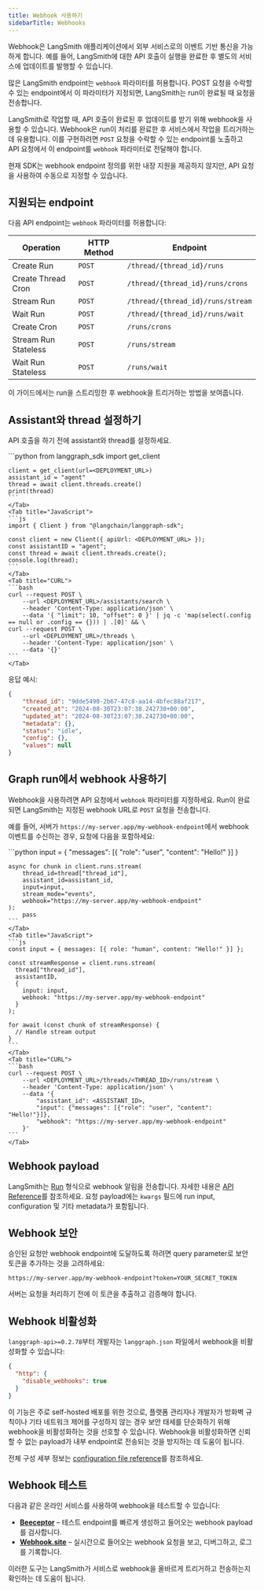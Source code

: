 ```yaml
---
title: Webhook 사용하기
sidebarTitle: Webhooks
---
```


Webhook은 LangSmith 애플리케이션에서 외부 서비스로의 이벤트 기반 통신을 가능하게 합니다. 예를 들어, LangSmith에 대한 API 호출이 실행을 완료한 후 별도의 서비스에 업데이트를 발행할 수 있습니다.

많은 LangSmith endpoint는 `webhook` 파라미터를 허용합니다. POST 요청을 수락할 수 있는 endpoint에서 이 파라미터가 지정되면, LangSmith는 run이 완료될 때 요청을 전송합니다.

LangSmith로 작업할 때, API 호출이 완료된 후 업데이트를 받기 위해 webhook을 사용할 수 있습니다. Webhook은 run이 처리를 완료한 후 서비스에서 작업을 트리거하는 데 유용합니다. 이를 구현하려면 `POST` 요청을 수락할 수 있는 endpoint를 노출하고 API 요청에서 이 endpoint를 `webhook` 파라미터로 전달해야 합니다.

현재 SDK는 webhook endpoint 정의를 위한 내장 지원을 제공하지 않지만, API 요청을 사용하여 수동으로 지정할 수 있습니다.

## 지원되는 endpoint

다음 API endpoint는 `webhook` 파라미터를 허용합니다:

| Operation            | HTTP Method | Endpoint                          |
|----------------------|-------------|-----------------------------------|
| Create Run           | `POST`      | `/thread/{thread_id}/runs`        |
| Create Thread Cron   | `POST`      | `/thread/{thread_id}/runs/crons`  |
| Stream Run           | `POST`      | `/thread/{thread_id}/runs/stream` |
| Wait Run             | `POST`      | `/thread/{thread_id}/runs/wait`   |
| Create Cron          | `POST`      | `/runs/crons`                     |
| Stream Run Stateless | `POST`      | `/runs/stream`                    |
| Wait Run Stateless   | `POST`      | `/runs/wait`                      |

이 가이드에서는 run을 스트리밍한 후 webhook을 트리거하는 방법을 보여줍니다.

## Assistant와 thread 설정하기

API 호출을 하기 전에 assistant와 thread를 설정하세요.

<Tabs>
    <Tab title="Python">
    ```python
    from langgraph_sdk import get_client

    client = get_client(url=<DEPLOYMENT_URL>)
    assistant_id = "agent"
    thread = await client.threads.create()
    print(thread)
    ```
    </Tab>
    <Tab title="JavaScript">
    ```js
    import { Client } from "@langchain/langgraph-sdk";

    const client = new Client({ apiUrl: <DEPLOYMENT_URL> });
    const assistantID = "agent";
    const thread = await client.threads.create();
    console.log(thread);
    ```
    </Tab>
    <Tab title="CURL">
    ```bash
    curl --request POST \
        --url <DEPLOYMENT_URL>/assistants/search \
        --header 'Content-Type: application/json' \
        --data '{ "limit": 10, "offset": 0 }' | jq -c 'map(select(.config == null or .config == {})) | .[0]' && \
    curl --request POST \
        --url <DEPLOYMENT_URL>/threads \
        --header 'Content-Type: application/json' \
        --data '{}'
    ```
    </Tab>
</Tabs>

응답 예시:

```json
{
    "thread_id": "9dde5490-2b67-47c8-aa14-4bfec88af217",
    "created_at": "2024-08-30T23:07:38.242730+00:00",
    "updated_at": "2024-08-30T23:07:38.242730+00:00",
    "metadata": {},
    "status": "idle",
    "config": {},
    "values": null
}
```

## Graph run에서 webhook 사용하기

Webhook을 사용하려면 API 요청에서 `webhook` 파라미터를 지정하세요. Run이 완료되면 LangSmith는 지정된 webhook URL로 `POST` 요청을 전송합니다.

예를 들어, 서버가 `https://my-server.app/my-webhook-endpoint`에서 webhook 이벤트를 수신하는 경우, 요청에 다음을 포함하세요:

<Tabs>
    <Tab title="Python">
    ```python
    input = { "messages": [{ "role": "user", "content": "Hello!" }] }

    async for chunk in client.runs.stream(
        thread_id=thread["thread_id"],
        assistant_id=assistant_id,
        input=input,
        stream_mode="events",
        webhook="https://my-server.app/my-webhook-endpoint"
    ):
        pass
    ```
    </Tab>
    <Tab title="JavaScript">
    ```js
    const input = { messages: [{ role: "human", content: "Hello!" }] };

    const streamResponse = client.runs.stream(
      thread["thread_id"],
      assistantID,
      {
        input: input,
        webhook: "https://my-server.app/my-webhook-endpoint"
      }
    );

    for await (const chunk of streamResponse) {
      // Handle stream output
    }
    ```
    </Tab>
    <Tab title="CURL">
    ```bash
    curl --request POST \
        --url <DEPLOYMENT_URL>/threads/<THREAD_ID>/runs/stream \
        --header 'Content-Type: application/json' \
        --data '{
            "assistant_id": <ASSISTANT_ID>,
            "input": {"messages": [{"role": "user", "content": "Hello!"}]},
            "webhook": "https://my-server.app/my-webhook-endpoint"
        }'
    ```
    </Tab>
</Tabs>

## Webhook payload

LangSmith는 [Run](/langsmith/assistants#execution) 형식으로 webhook 알림을 전송합니다. 자세한 내용은 [API Reference](https://langchain-ai.github.io/langgraph/cloud/reference/api/api_ref.html#tag/assistants)를 참조하세요. 요청 payload에는 `kwargs` 필드에 run input, configuration 및 기타 metadata가 포함됩니다.

## Webhook 보안

승인된 요청만 webhook endpoint에 도달하도록 하려면 query parameter로 보안 토큰을 추가하는 것을 고려하세요:

```
https://my-server.app/my-webhook-endpoint?token=YOUR_SECRET_TOKEN
```

서버는 요청을 처리하기 전에 이 토큰을 추출하고 검증해야 합니다.

## Webhook 비활성화

`langgraph-api>=0.2.78`부터 개발자는 `langgraph.json` 파일에서 webhook을 비활성화할 수 있습니다:

```json
{
  "http": {
    "disable_webhooks": true
  }
}
```

이 기능은 주로 self-hosted 배포를 위한 것으로, 플랫폼 관리자나 개발자가 방화벽 규칙이나 기타 네트워크 제어를 구성하지 않는 경우 보안 태세를 단순화하기 위해 webhook을 비활성화하는 것을 선호할 수 있습니다. Webhook을 비활성화하면 신뢰할 수 없는 payload가 내부 endpoint로 전송되는 것을 방지하는 데 도움이 됩니다.

전체 구성 세부 정보는 [configuration file reference](/langsmith/cli?h=disable_webhooks#configuration-file)를 참조하세요.

## Webhook 테스트

다음과 같은 온라인 서비스를 사용하여 webhook을 테스트할 수 있습니다:

* **[Beeceptor](https://beeceptor.com/)** – 테스트 endpoint를 빠르게 생성하고 들어오는 webhook payload를 검사합니다.
* **[Webhook.site](https://webhook.site/)** – 실시간으로 들어오는 webhook 요청을 보고, 디버그하고, 로그를 기록합니다.

이러한 도구는 LangSmith가 서비스로 webhook을 올바르게 트리거하고 전송하는지 확인하는 데 도움이 됩니다.